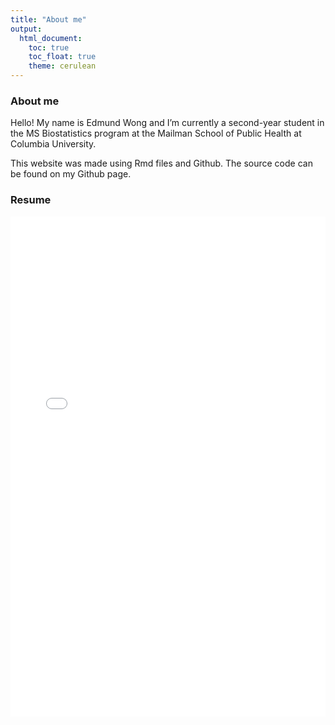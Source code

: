 ```yaml
---
title: "About me"
output: 
  html_document:
    toc: true
    toc_float: true
    theme: cerulean
---
```


### About me 

Hello! My name is Edmund Wong and I'm currently a second-year student in the MS Biostatistics program at the Mailman School of Public Health at Columbia University. 

This website was made using Rmd files and Github. The source code can be found on my Github page. 

### Resume

<embed src="site_libs/Edmund_Wong_2025_Resume.pdf" width="100%" height="800px" type="application/pdf">
